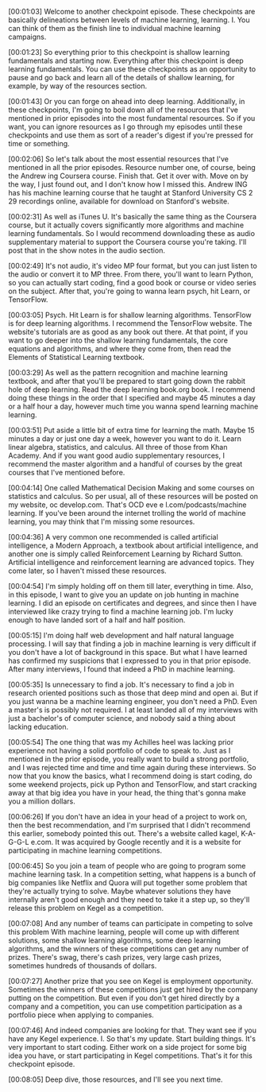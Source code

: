 [00:01:03] Welcome to another checkpoint episode. These checkpoints are basically delineations between levels of machine learning, learning. I. You can think of them as the finish line to individual machine learning campaigns.

[00:01:23] So everything prior to this checkpoint is shallow learning fundamentals and starting now. Everything after this checkpoint is deep learning fundamentals. You can use these checkpoints as an opportunity to pause and go back and learn all of the details of shallow learning, for example, by way of the resources section.

[00:01:43] Or you can forge on ahead into deep learning. Additionally, in these checkpoints, I'm going to boil down all of the resources that I've mentioned in prior episodes into the most fundamental resources. So if you want, you can ignore resources as I go through my episodes until these checkpoints and use them as sort of a reader's digest if you're pressed for time or something.

[00:02:06] So let's talk about the most essential resources that I've mentioned in all the prior episodes. Resource number one, of course, being the Andrew ing Coursera course. Finish that. Get it over with. Move on by the way, I just found out, and I don't know how I missed this. Andrew ING has his machine learning course that he taught at Stanford University CS 2 29 recordings online, available for download on Stanford's website.

[00:02:31] As well as iTunes U. It's basically the same thing as the Coursera course, but it actually covers significantly more algorithms and machine learning fundamentals. So I would recommend downloading these as audio supplementary material to support the Coursera course you're taking. I'll post that in the show notes in the audio section.

[00:02:49] It's not audio, it's video MP four format, but you can just listen to the audio or convert it to MP three. From there, you'll want to learn Python, so you can actually start coding, find a good book or course or video series on the subject. After that, you're going to wanna learn psych, hit Learn, or TensorFlow.

[00:03:05] Psych. Hit Learn is for shallow learning algorithms. TensorFlow is for deep learning algorithms. I recommend the TensorFlow website. The website's tutorials are as good as any book out there. At that point, if you want to go deeper into the shallow learning fundamentals, the core equations and algorithms, and where they come from, then read the Elements of Statistical Learning textbook.

[00:03:29] As well as the pattern recognition and machine learning textbook, and after that you'll be prepared to start going down the rabbit hole of deep learning. Read the deep learning book.org book. I recommend doing these things in the order that I specified and maybe 45 minutes a day or a half hour a day, however much time you wanna spend learning machine learning.

[00:03:51] Put aside a little bit of extra time for learning the math. Maybe 15 minutes a day or just one day a week, however you want to do it. Learn linear algebra, statistics, and calculus. All three of those from Khan Academy. And if you want good audio supplementary resources, I recommend the master algorithm and a handful of courses by the great courses that I've mentioned before.

[00:04:14] One called Mathematical Decision Making and some courses on statistics and calculus. So per usual, all of these resources will be posted on my website, oc develop.com. That's OCD eve e l.com/podcasts/machine learning. If you've been around the internet trolling the world of machine learning, you may think that I'm missing some resources.

[00:04:36] A very common one recommended is called artificial intelligence, a Modern Approach, a textbook about artificial intelligence, and another one is simply called Reinforcement Learning by Richard Sutton. Artificial intelligence and reinforcement learning are advanced topics. They come later, so I haven't missed these resources.

[00:04:54] I'm simply holding off on them till later, everything in time. Also, in this episode, I want to give you an update on job hunting in machine learning. I did an episode on certificates and degrees, and since then I have interviewed like crazy trying to find a machine learning job. I'm lucky enough to have landed sort of a half and half position.

[00:05:15] I'm doing half web development and half natural language processing. I will say that finding a job in machine learning is very difficult if you don't have a lot of background in this space. But what I have learned has confirmed my suspicions that I expressed to you in that prior episode. After many interviews, I found that indeed a PhD in machine learning.

[00:05:35] Is unnecessary to find a job. It's necessary to find a job in research oriented positions such as those that deep mind and open ai. But if you just wanna be a machine learning engineer, you don't need a PhD. Even a master's is possibly not required. I at least landed all of my interviews with just a bachelor's of computer science, and nobody said a thing about lacking education.

[00:05:54] The one thing that was my Achilles heel was lacking prior experience not having a solid portfolio of code to speak to. Just as I mentioned in the prior episode, you really want to build a strong portfolio, and I was rejected time and time and time again during these interviews. So now that you know the basics, what I recommend doing is start coding, do some weekend projects, pick up Python and TensorFlow, and start cracking away at that big idea you have in your head, the thing that's gonna make you a million dollars.

[00:06:26] If you don't have an idea in your head of a project to work on, then the best recommendation, and I'm surprised that I didn't recommend this earlier, somebody pointed this out. There's a website called kagel, K-A-G-G-L e.com. It was acquired by Google recently and it is a website for participating in machine learning competitions.

[00:06:45] So you join a team of people who are going to program some machine learning task. In a competition setting, what happens is a bunch of big companies like Netflix and Quora will put together some problem that they're actually trying to solve. Maybe whatever solutions they have internally aren't good enough and they need to take it a step up, so they'll release this problem on Kegel as a competition.

[00:07:08] And any number of teams can participate in competing to solve this problem With machine learning, people will come up with different solutions, some shallow learning algorithms, some deep learning algorithms, and the winners of these competitions can get any number of prizes. There's swag, there's cash prizes, very large cash prizes, sometimes hundreds of thousands of dollars.

[00:07:27] Another prize that you see on Kegel is employment opportunity. Sometimes the winners of these competitions just get hired by the company putting on the competition. But even if you don't get hired directly by a company and a competition, you can use competition participation as a portfolio piece when applying to companies.

[00:07:46] And indeed companies are looking for that. They want see if you have any Kegel experience. I. So that's my update. Start building things. It's very important to start coding. Either work on a side project for some big idea you have, or start participating in Kegel competitions. That's it for this checkpoint episode.

[00:08:05] Deep dive, those resources, and I'll see you next time.
